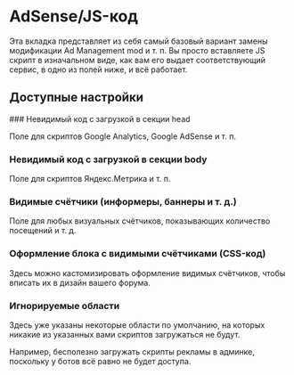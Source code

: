 # AdSense/JS-код

Эта вкладка представляет из себя самый базовый вариант замены модификации Ad Management mod и т. п. Вы просто вставляете JS скрипт в изначальном виде, как вам его выдает соответствующий сервис, в одно из полей ниже, и всё работает.


## Доступные настройки

<Steps>
### Невидимый код с загрузкой в секции head

Поле для скриптов Google Analytics, Google AdSense и т. п.

### Невидимый код с загрузкой в секции body

Поле для скриптов Яндекс.Метрика и т. п.

### Видимые счётчики (информеры, баннеры и т. д.)

Поле для любых визуальных счётчиков, показывающих количество посещений и т. д.

### Оформление блока с видимыми счётчиками (CSS-код)

Здесь можно кастомизировать оформление видимых счётчиков, чтобы вписать их в дизайн вашего форума.

### Игнорируемые области

Здесь уже указаны некоторые области по умолчанию, на которых никакие из указанных вами скриптов загружаться не будут.

Например, бесполезно загружать скрипты рекламы в админке, поскольку у ботов всё равно не будет доступа.
</Steps>
